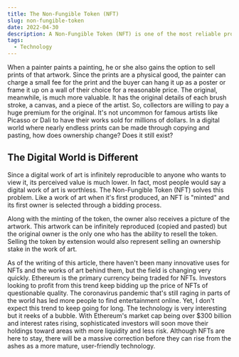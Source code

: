 ```yaml
---
title: The Non-Fungible Token (NFT)
slug: non-fungible-token
date: 2022-04-30
description: A Non-Fungible Token (NFT) is one of the most reliable proofs of digital ownership invented so far.
tags:
  - Technology
---
```


When a painter paints a painting, he or she also gains the option to sell prints of that artwork. Since the prints are a physical good, the painter can charge a small fee for the print and the buyer can hang it up as a poster or frame it up on a wall of their choice for a reasonable price. The original, meanwhile, is much more valuable. It has the original details of each brush stroke, a canvas, and a piece of the artist. So, collectors are willing to pay a huge premium for the original. It's not uncommon for famous artists like Picasso or Dali to have their works sold for millions of dollars. In a digital world where nearly endless prints can be made through copying and pasting, how does ownership change? Does it still exist? 

## The Digital World is Different

Since a digital work of art is infinitely reproducible to anyone who wants to view it, its perceived value is much lower. In fact, most people would say a digital work of art is worthless. The Non-Fungible Token (NFT) solves this problem. Like a work of art when it's first produced, an NFT is "minted" and its first owner is selected through a bidding process.

Along with the minting of the token, the owner also receives a picture of the artwork. This artwork can be infinitely reproduced (copied and pasted) but the original owner is the only one who has the ability to resell the token. Selling the token by extension would also represent selling an ownership stake in the work of art.

As of the writing of this article, there haven't been many innovative uses for NFTs and the works of art behind them, but the field is changing very quickly. Ethereum is the primary currency being traded for NFTs. Investors looking to profit from this trend keep bidding up the price of NFTs of questionable quality. The coronavirus pandemic that's still raging in parts of the world has led more people to find entertainment online. Yet, I don't expect this trend to keep going for long. The technology is very interesting but it reeks of a bubble. With Ethereum's market cap being over $300 billion and interest rates rising, sophisticated investors will soon move their holdings toward areas with more liquidity and less risk. Although NFTs are here to stay, there will be a massive correction before they can rise from the ashes as a more mature, user-friendly technology. 
